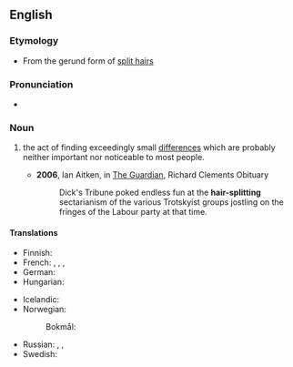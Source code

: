 {{also|hairsplitting}}

==English==

===Etymology===
* From the gerund form of [[split hairs]]

===Pronunciation===
* {{audio|en|en-au-hair-splitting.ogg|Audio (AU)}}

===Noun===
{{en-noun|~}}

# {{lb|en|idiomatic}} the act of finding exceedingly small [[differences]] which are probably neither important nor noticeable to most people.
#* '''2006''', Ian Aitken, in [[w:The Guardian|The Guardian]], Richard Clements Obituary
#*: Dick's Tribune poked endless fun at the '''hair-splitting''' sectarianism of the various Trotskyist groups jostling on the fringes of the Labour party at that time.

====Translations====
{{trans-top|the act of finding exceedingly small differences which are neither important nor prominent}}
* Finnish: {{t|fi|hiusten halkominen}} {{qualifier|idiomatic}}
* French: {{t+|fr|enculage de mouches|m}} {{qualifier|slang}}, {{t+|fr|couper les cheveux en quatre}}, {{t+|fr|pinaillage|m}}, {{t+|fr|diptérosodomie|f}}
* German: {{t+|de|Haarspalterei|f}}
* Hungarian: {{t+|hu|szőrszálhasogatás}}
{{trans-mid}}
* Icelandic: {{t|is|hártogun|f}}
* Norwegian:
*: Bokmål: {{t|nb|hårkløveri|n}}
* Russian: {{t+|ru|дото́шность}}, {{t+|ru|зану́дство}}, {{t+|ru|въе́дливость}}
* Swedish: {{t+|sv|hårklyveri}}
{{trans-bottom}}